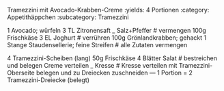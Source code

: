 Tramezzini mit Avocado-Krabben-Creme
:yields: 4 Portionen
:category: Appetithäppchen
:subcategory: Tramezzini

1 Avocado; würfeln
3 TL Zitronensaft
_ Salz+Pfeffer
# vermengen
100g Frischkäse
3 EL Joghurt
# verrühren
100g Grönlandkrabben; gehackt
1 Stange Staudensellerie; feine Streifen
# alle Zutaten vermengen


4 Tramezzini-Scheiben (lang)
50g Frischkäse
4 Blätter Salat
# bestreichen und belegen
  Creme verteilen
_ Kresse
# Kresse verteilen
  mit Tramezzini-Oberseite belegen und zu Dreiecken zuschneiden
---
1 Portion = 2 Tramezzini-Dreiecke (belegt)